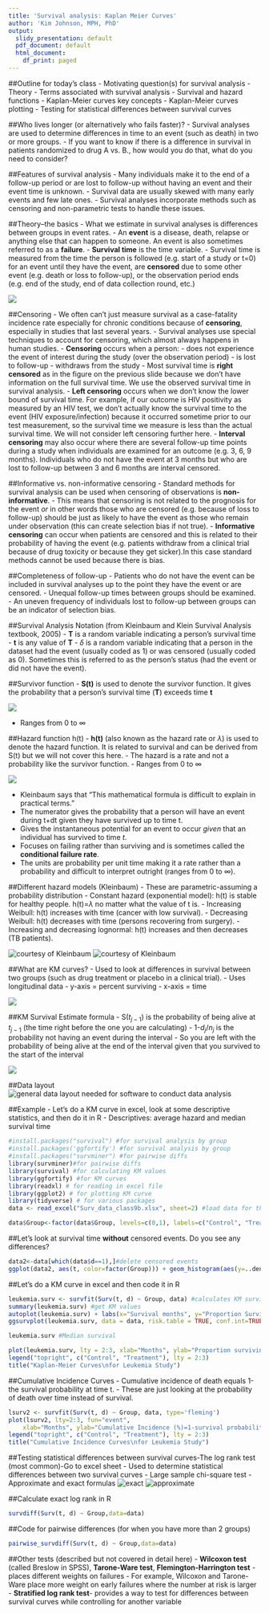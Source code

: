 ```yaml
---
title: 'Survival analysis: Kaplan Meier Curves'
author: 'Kim Johnson, MPH, PhD'
output:
  slidy_presentation: default
  pdf_document: default
  html_document:
    df_print: paged
---
```


##Outline for today's class
- Motivating question(s) for survival analysis
- Theory
- Terms associated with survival analysis
- Survival and hazard functions
- Kaplan-Meier curves key concepts
- Kaplan-Meier curves plotting
- Testing for statistical differences between survival curves

##Who lives longer (or alternatively who fails faster)?
- Survival analyses are used to determine differences in time to an event (such as death) in two or more groups.
- If you want to know if there is a difference in survival in patients randomized to drug A vs. B., how would you do that, what do you need to consider?

##Features of survival analysis
- Many individuals make it to the end of a follow-up period or are lost to follow-up without having an event and their event time is unknown.
- Survival data are usually skewed with many early events and few late ones.
- Survival analyses incorporate methods such as censoring and non-parametric tests to handle these issues.

##Theory--the basics
- What we estimate in survival analyses is differences between groups in event rates.
- An **event** is a disease, death, relapse or anything else that can happen to someone. An event is also sometimes referred to as a **failure**.
- **Survival time** is the time variable.
- Survival time is measured from the time the person is followed (e.g. start of a study or t=0) for an event until they have the event, are **censored** due to some other event (e.g. death or loss to follow-up), or the observation period ends (e.g. end of the study, end of data collection round, etc.)

![](http://journals.plos.org/plosone/article/figure/image?size=medium&id=info:doi/10.1371/journal.pone.0112838.g001)

##Censoring
- We often can't just measure survival as a case-fatality incidence rate especially for chronic conditions because of **censoring**, especially in studies that last several years.
- Survival analyses use special techniques to account for censoring, which almost always happens in human studies.
- **Censoring** occurs when a person:
      - does not experience the event of interest during the study (over the observation period)
      - is lost to follow-up
      - withdraws from the study
- Most survival time is **right censored** as in the figure on the previous slide because we don't have information on the full survival time. We use the observed survival time in survival analysis.
- **Left censoring** occurs when we don't know the lower bound of survival time. For example, if our outcome is HIV positivity as measured by an HIV test, we don't actually know the survival time to the event (HIV exposure/infection) because it occurred sometime prior to our test measurement, so the survival time we measure is less than the actual survival time. We will not consider left censoring further here. 
- **Interval censoring** may also occur where there are several follow-up time points during a study when individuals are examined for an outcome (e.g. 3, 6, 9 months). Individuals who do not have the event at 3 months but who are lost to follow-up between 3 and 6 months are interval censored.

##Informative vs. non-informative censoring
- Standard methods for survival analysis can be used when censoring of observations is **non-informative**.
- This means that censoring is not related to the prognosis for the event *or* in other words those who are censored (e.g. because of loss to follow-up) should be just as likely to have the event as those who remain under observation (this can create selection bias if not true).
- **Informative censoring** can occur when patients are censored and this is related to their probability of having the event (e.g. patients withdraw from a clinical trial because of drug toxicity or because they get sicker).In this case standard methods cannot be used because there is bias.

##Completeness of follow-up
- Patients who do not have the event can be included in survival analyses up to the point they have the event or are censored.
- Unequal follow-up times between groups should be examined. 
- An uneven frequency of individuals lost to follow-up between groups can be an indicator of selection bias.

##Survival Analysis Notation (from Kleinbaum and Klein Survival Analysis textbook, 2005)
- **T** is a random variable indicating a person's survival time 
- **t** is any value of **T**
- $\delta$ is a random variable indicating that a person in the dataset had the event (usually coded as 1) or was censored (usually coded as 0). Sometimes this is referred to as the person's status (had the event or did not have the event).

##Survivor function
- **S(t)** is used to denote the survivor function. It gives the probability that a person's survival time (**T**) exceeds time **t**

![](survfunction.PNG)

- Ranges from 0 to $\infty$


##Hazard function h(t)
- **h(t)** (also known as the hazard rate or $\lambda$) is used to denote the hazard function. It is related to survival and can be derived from S(t) but we will not cover this here.
- The hazard is a rate and not a probability like the survivor function.
- Ranges from 0 to $\infty$

![](hazard.PNG)

- Kleinbaum says that "This mathematical formula is difficult to explain in practical terms."
- The numerator gives the probability that a person will have an event during t+dt given they have survived up to time t.
- Gives the instantaneous potential for an event to occur *given* that an individual has survived to time *t*.
- Focuses on failing rather than surviving and is sometimes called the **conditional failure rate**.
- The units are probability per unit time making it a rate rather than a probability and difficult to interpret outright (ranges from 0 to $\infty$).

##Different hazard models (Kleinbaum)
- These are parametric-assuming a probability distribution
- Constant hazard (exponential model): h(t) is stable for healthy people. h(t)=$\lambda$ no matter what the value of t is.
- Increasing Weibull: h(t) increases with time (cancer with low survival).
- Decreasing Weibull: h(t) decreases with time (persons recovering from surgery).
- Increasing and decreasing lognormal: h(t) increases and then decreases (TB patients).

![courtesy of Kleinbaum](exponential.PNG)
![courtesy of Kleinbaum](weibull.PNG)

##What are KM curves?
- Used to look at differences in survival between two groups (such as drug treatment or placebo in a clinical trial).
- Uses longitudinal data
- y-axis = percent surviving
- x-axis = time

![](https://s3.amazonaws.com/cdn.graphpad.com/faq/1747/images/1747d.gif)


##KM Survival Estimate formula
- S($t_{j-1}$) is the probability of being alive at $t_{j-1}$ (the time right before the one you are calculating)
- 1-$d_j$/$n_j$ is the probability not having an event during the interval
- So you are left with the probability of being alive at the end of the interval given that you survived to the start of the interval

![](KM_formula2.PNG)


##Data layout
![general data layout needed for software to conduct data analysis](data_layout.PNG)


##Example 
- Let's do a KM curve in excel, look at some descriptive statistics, and then do it in R
- Descriptives: average hazard and median survival time
```r
#install.packages("survival") #for survival analysis by group
#install.packages('ggfortify') #for survival analysis by group
#install.packages("survminer") #for pairwise diffs
library(survminer)#for pairwise diffs
library(survival) #for calculating KM values
library(ggfortify) #for KM curves
library(readxl) # for reading in excel file
library(ggplot2) # for plotting KM curve
library(tidyverse) # for various packages
data <- read_excel("Surv_data_class9b.xlsx", sheet=2) #load data for this exercise

data$Group<-factor(data$Group, levels=c(0,1), labels=c("Control", "Treatment"))
```
##Let's look at survival time **without** censored events. Do you see any differences?
```r
data2<-data[which(data$d==1),]#delete censored events
ggplot(data2, aes(t, color=factor(Group))) + geom_histogram(aes(y=..density..), binwidth=1, bins=30, position="dodge") + geom_density(alpha=.3) #Histogram overlaid with kernel density curve
```

##Let's do a KM curve in excel and then code it in R
```r
leukemia.surv <- survfit(Surv(t, d) ~ Group, data) #calculates KM survivor function values for plotting
summary(leukemia.surv) #get KM values
autoplot(leukemia.surv) + labs(x="Survival months", y="Proportion Surviving", title="KM survival plots for Leukemia by Group") #using ggfortify library to calculate fancy KM plots with confidence intervals
ggsurvplot(leukemia.surv, data = data, risk.table = TRUE, conf.int=TRUE) #another function to do this
```
```r
leukemia.surv #Median survival
```
```r
plot(leukemia.surv, lty = 2:3, xlab="Months", ylab="Proportion surviving") #using base plot to calculate non-fancy plots 
legend("topright", c("Control", "Treatment"), lty = 2:3) 
title("Kaplan-Meier Curves\nfor Leukemia Study") 
```

##Cumulative Incidence Curves
- Cumulative incidence of death equals 1-the survival probability at time t.
- These are just looking at the probability of death over time instead of survival.
```r
lsurv2 <- survfit(Surv(t, d) ~ Group, data, type='fleming') 
plot(lsurv2, lty=2:3, fun="event", 
	xlab="Months", ylab="Cumulative Incidence (%)=1-survival probability at time t") #plot %failing at time t (1-survival probability at time t)
legend("topright", c("Control", "Treatment"), lty = 2:3) 
title("Cumulative Incidence Curves\nfor Leukemia Study")
```

##Testing statistical differences between survival curves-The log rank test (most common)-Go to excel sheet
- Used to determine statistical differences between two survival curves
- Large sample chi-square test 
- Approximate and exact formulas
![exact](logrank.PNG)
![approximate](approximate.PNG)

##Calculate exact log rank in R
```r
survdiff(Surv(t, d) ~ Group,data=data)
```

##Code for pairwise differences (for when you have more than 2 groups)
```r
pairwise_survdiff(Surv(t, d) ~ Group,data=data)
```

##Other tests (described but not covered in detail here)
- **Wilcoxon test** (called Breslow in SPSS), **Tarone-Ware test**, **Flemington-Harrington test**
    - places different weights on failures
    - For example, Wilcoxon and Tarone-Ware place more weight on early failures where the number at risk is larger
- **Stratified log rank test**- provides a way to test for differences between survival curves while controlling for another variable


